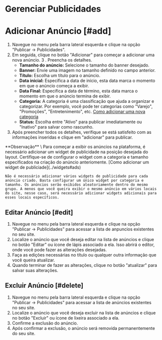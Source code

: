 
# Gerenciar Publicidades

# Adicionar Anúncio [#add]
1. Navegue no menu pela barra lateral esquerda e clique na opção "Publicar -> Publicidades".
2. Em seguida, clique no botão "Adicionar" para começar a adicionar uma nova anúncio.
3 . Preencha os detalhes.
    - **Tamanho do anúncio:** Selecione o tamanho do banner desejado.
    - **Banner:** Envie uma imagem no tamanho definido no campo anterior.
    - **Título:** Escolha um título para o anúncio.
    - **Data inicial:** Especifica a data de início, esta data marca o momento em que o anúncio começa a exibir.
    - **Data Final:** Especifica a data de término, esta data marca o momento em que o anúncio termina de exibir.
    - **Categoria:** A categoria é uma classificação que ajuda a organizar e categorizar. Por exemplo, você pode ter categorias como "Varejo", "Promoções", "Entretenimento", etc. [Como adicionar uma nova categoria](categories#add)
    - **Status:** Escolha entre "Ativo" para publicar imediatamente ou "Inativo" para salvar como rascunho.
4. Após preencher todos os detalhes, verifique se está satisfeito com as informações inseridas e clique em "adicionar" para publicar.

<Callout type="info" emoji="ℹ️">
    **Observação** \
    Para começar a exibir os anúncios na plataforma, é necessário adicionar um widget de publicidade na posição desejada do layout. Certifique-se de configurar o widget com a categoria e tamanho especificados na criação do anúncio anteriomente. [Como adicionar um widget de publiciade](../widgets#ads)

    Não é necessário adicionar vários widgets de publicidade para cada anúncio criado. Basta configurar um único widget por categoria e tamanho. Os anúncios serão exibidos aleatoriamente dentro do mesmo grupo. A menos que você queira exibir o mesmo anúncio em vários locais do site, nesse caso, será necessário adicionar widgets adicionais para esses locais específicos.
</Callout>

## Editar Anúncio [#edit]
1. Navegue no menu pela barra lateral esquerda e clique na opção "Publicar -> Publicidades" para acessar a lista de anpuncios existentes no seu site.
2. Localize o anúncio que você deseja editar na lista de anúncios e clique no botão "Editar" ou ícone de lápis associado a ela. Isso abrirá o editor, onde você pode fazer as alterações desejadas.
3. Faça as edições necessárias no título ou qualquer outra informação que você queira atualizar.
4. Quando terminar de fazer as alterações, clique no botão "atualizar" para salvar suas alterações.

## Excluir Anúncio [#delete]
1. Navegue no menu pela barra lateral esquerda e clique na opção "Publicar -> Publicidades" para acessar a lista de anúncios existentes no seu site.
2. Localize o anúncio que você deseja excluir na lista de anúncios e clique no botão "Excluir" ou ícone de lixeira associado a ela.
3. Confirme a exclusão do anúncio.
4. Após confirmar a exclusão, o anúncio será removida permanentemente do seu site.
